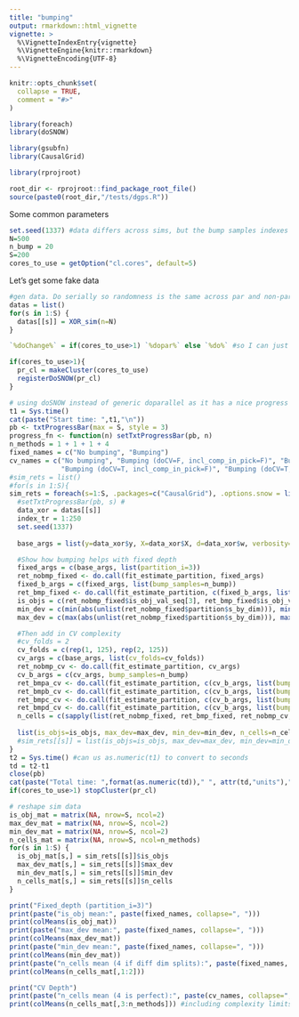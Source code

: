 ```yaml
---
title: "bumping"
output: rmarkdown::html_vignette
vignette: >
  %\VignetteIndexEntry{vignette}
  %\VignetteEngine{knitr::rmarkdown}
  %\VignetteEncoding{UTF-8}
---
```


```r
knitr::opts_chunk$set(
  collapse = TRUE,
  comment = "#>"
)
```

```r
library(foreach)
library(doSNOW)

library(gsubfn)
library(CausalGrid)

library(rprojroot)
```

```r
root_dir <- rprojroot::find_package_root_file()
source(paste0(root_dir,"/tests/dgps.R"))
```

Some common parameters
```r
set.seed(1337) #data differs across sims, but the bump samples indexes are the same across sims
N=500
n_bump = 20
S=200
cores_to_use = getOption("cl.cores", default=5)
```


Let's get some fake data
```r
#gen data. Do serially so randomness is the same across par and non-par runs
datas = list()
for(s in 1:S) {
  datas[[s]] = XOR_sim(n=N)
}
```

```r
`%doChange%` = if(cores_to_use>1) `%dopar%` else `%do%` #so I can just change variable without changing other code for single-threaded

if(cores_to_use>1){
  pr_cl = makeCluster(cores_to_use)
  registerDoSNOW(pr_cl)
} 

# using doSNOW instead of generic doparallel as it has a nice progress bar option.
t1 = Sys.time()
cat(paste("Start time: ",t1,"\n"))
pb <- txtProgressBar(max = S, style = 3)
progress_fn <- function(n) setTxtProgressBar(pb, n)
n_methods = 1 + 1 + 1 + 4
fixed_names = c("No bumping", "Bumping")
cv_names = c("No bumping", "Bumping (doCV=F, incl_comp_in_pick=F)", "Bumping (doCV=F, incl_comp_in_pick=T)", 
             "Bumping (doCV=T, incl_comp_in_pick=F)", "Bumping (doCV=T, incl_comp_in_pick=T)")
#sim_rets = list()
#for(s in 1:S){
sim_rets = foreach(s=1:S, .packages=c("CausalGrid"), .options.snow = list(progress = progress_fn)) %doChange% { #.errorhandling = "pass"
  #setTxtProgressBar(pb, s) #
  data_xor = datas[[s]]
  index_tr = 1:250
  set.seed(1337)
  
  base_args = list(y=data_xor$y, X=data_xor$X, d=data_xor$w, verbosity=0, tr_split=index_tr)

  #Show how bumping helps with fixed depth
  fixed_args = c(base_args, list(partition_i=3))
  ret_nobmp_fixed <- do.call(fit_estimate_partition, fixed_args)
  fixed_b_args = c(fixed_args, list(bump_samples=n_bump))
  ret_bmp_fixed <- do.call(fit_estimate_partition, c(fixed_b_args, list(bump_complexity=list(doCV=FALSE, incl_comp_in_pick=FALSE))))
  is_objs = c(ret_nobmp_fixed$is_obj_val_seq[3], ret_bmp_fixed$is_obj_val_seq[3])
  min_dev = c(min(abs(unlist(ret_nobmp_fixed$partition$s_by_dim))), min(abs(unlist(ret_bmp_fixed$partition$s_by_dim))))
  max_dev = c(max(abs(unlist(ret_nobmp_fixed$partition$s_by_dim))), max(abs(unlist(ret_bmp_fixed$partition$s_by_dim))))

  #Then add in CV complexity
  #cv_folds = 2
  cv_folds = c(rep(1, 125), rep(2, 125))
  cv_args = c(base_args, list(cv_folds=cv_folds))
  ret_nobmp_cv <- do.call(fit_estimate_partition, cv_args)
  cv_b_args = c(cv_args, bump_samples=n_bump)
  ret_bmpa_cv <- do.call(fit_estimate_partition, c(cv_b_args, list(bump_complexity=list(doCV=FALSE, incl_comp_in_pick=FALSE))))
  ret_bmpb_cv <- do.call(fit_estimate_partition, c(cv_b_args, list(bump_complexity=list(doCV=FALSE, incl_comp_in_pick=TRUE))))
  ret_bmpc_cv <- do.call(fit_estimate_partition, c(cv_b_args, list(bump_complexity=list(doCV=TRUE, incl_comp_in_pick=FALSE))))
  ret_bmpd_cv <- do.call(fit_estimate_partition, c(cv_b_args, list(bump_complexity=list(doCV=TRUE, incl_comp_in_pick=TRUE))))
  n_cells = c(sapply(list(ret_nobmp_fixed, ret_bmp_fixed, ret_nobmp_cv, ret_bmpa_cv, ret_bmpb_cv, ret_bmpc_cv, ret_bmpd_cv), num_cells))
  
  list(is_objs=is_objs, max_dev=max_dev, min_dev=min_dev, n_cells=n_cells)
  #sim_rets[[s]] = list(is_objs=is_objs, max_dev=max_dev, min_dev=min_dev, n_cells=n_cells)
}
t2 = Sys.time() #can us as.numeric(t1) to convert to seconds
td = t2-t1
close(pb)
cat(paste("Total time: ",format(as.numeric(td))," ", attr(td,"units"),"\n"))
if(cores_to_use>1) stopCluster(pr_cl)
```

```r
# reshape sim data
is_obj_mat = matrix(NA, nrow=S, ncol=2)
max_dev_mat = matrix(NA, nrow=S, ncol=2)
min_dev_mat = matrix(NA, nrow=S, ncol=2)
n_cells_mat = matrix(NA, nrow=S, ncol=n_methods)
for(s in 1:S) {
  is_obj_mat[s,] = sim_rets[[s]]$is_objs
  max_dev_mat[s,] = sim_rets[[s]]$max_dev
  min_dev_mat[s,] = sim_rets[[s]]$min_dev
  n_cells_mat[s,] = sim_rets[[s]]$n_cells
}
```

```r
print("Fixed_depth (partition_i=3)")
print(paste("is_obj mean:", paste(fixed_names, collapse=", ")))
print(colMeans(is_obj_mat))
print(paste("max_dev mean:", paste(fixed_names, collapse=", ")))
print(colMeans(max_dev_mat))
print(paste("min_dev mean:", paste(fixed_names, collapse=", ")))
print(colMeans(min_dev_mat))
print(paste("n_cells mean (4 if diff dim splits):", paste(fixed_names, collapse=", ")))
print(colMeans(n_cells_mat[,1:2]))

print("CV Depth")
print(paste("n_cells mean (4 is perfect):", paste(cv_names, collapse=", ")))
print(colMeans(n_cells_mat[,3:n_methods])) #including complexity limits the #. Using Bumping in CV means we can tolearte more complexity when picking optimal lambda. And moving from no bumping to bumping the benefit of complexity is more so we have more cells.
```
